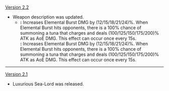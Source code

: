 {{Change History/Header}}
[[Version 2.2]]
* Weapon description was updated.
** '''{{Color|Old description}}:''' Increases Elemental Burst DMG by (12/15/18/21/24)%. When Elemental Burst hits opponents, there is a 100% chance of summoning a {{Highlight|titanic}} tuna that charges and deals (100/125/150/175/200)% ATK as AoE DMG. This effect can occur once every 15s.<br>'''{{Color|New description}}:''' Increases Elemental Burst DMG by (12/15/18/21/24)%. When Elemental Burst hits opponents, there is a 100% chance of summoning a {{Highlight|huge onrush of}} tuna that charges and deals (100/125/150/175/200)% ATK as AoE DMG. This effect can occur once every 15s.
----
[[Version 2.1]]
* Luxurious Sea-Lord was released.